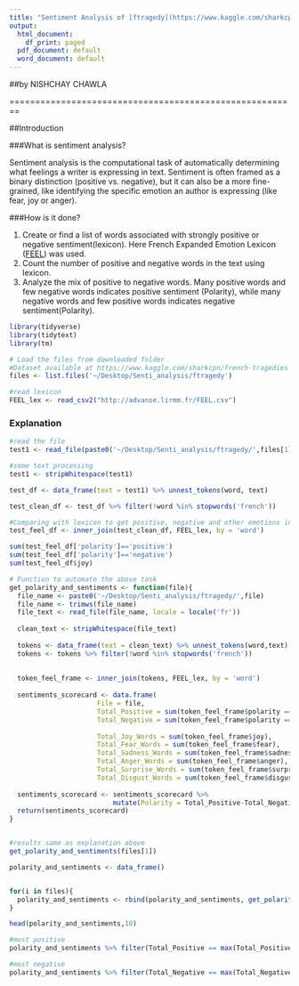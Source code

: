 ```yaml
---
title: "Sentiment Analysis of [ftragedy](https://www.kaggle.com/sharkcpn/french-tragedies/data)"
output:
  html_document:
    df_print: paged
  pdf_document: default
  word_document: default
---
```


##by NISHCHAY CHAWLA


========================================================


##Introduction


###What is sentiment analysis?

Sentiment analysis is the computational task of automatically determining what feelings a writer is expressing in text. Sentiment is often framed as a binary distinction (positive vs. negative), but it can also be a more fine-grained, like identifying the specific emotion an author is expressing (like fear, joy or anger).

###How is it done?

1. Create or find a list of words associated with strongly positive or negative sentiment(lexicon). Here French Expanded Emotion Lexicon ([FEEL](http://advanse.lirmm.fr/feel.php)) was used.
2. Count the number of positive and negative words in the text using lexicon.
3. Analyze the mix of positive to negative words. Many positive words and few negative words indicates positive sentiment (Polarity), while many negative words and few positive words indicates negative sentiment(Polarity).
 


```r
library(tidyverse)
library(tidytext)
library(tm)
```


```r
# Load the files from downloaded folder
#Dataset available at https://www.kaggle.com/sharkcpn/french-tragedies
files <- list.files('~/Desktop/Senti_analysis/ftragedy')

#read lexicon
FEEL_lex <- read_csv2("http://advanse.lirmm.fr/FEEL.csv")
```



### Explanation

```r
#read the file
test1 <- read_file(paste0('~/Desktop/Senti_analysis/ftragedy/',files[1]), locale = locale('fr'))

#some text processing
test1 <- stripWhitespace(test1)

test_df <- data_frame(text = test1) %>% unnest_tokens(word, text)

test_clean_df <- test_df %>% filter(!word %in% stopwords('french'))

#Comparing with lexicon to get positive, negative and other emotions in text
test_feel_df <- inner_join(test_clean_df, FEEL_lex, by = 'word')

sum(test_feel_df['polarity']=='positive')
sum(test_feel_df['polarity']=='negative')
sum(test_feel_df$joy)

```


```r
# Function to automate the above task
get_polarity_and_sentiments <- function(file){
  file_name <- paste0('~/Desktop/Senti_analysis/ftragedy/',file)
  file_name <- trimws(file_name)
  file_text <- read_file(file_name, locale = locale('fr'))
  
  clean_text <- stripWhitespace(file_text)
  
  tokens <- data_frame(text = clean_text) %>% unnest_tokens(word,text)
  tokens <- tokens %>% filter(!word %in% stopwords('french'))
  
  
  token_feel_frame <- inner_join(tokens, FEEL_lex, by = 'word')
  
  sentiments_scorecard <- data.frame(
                      File = file,
                      Total_Positive = sum(token_feel_frame$polarity == 'positive'),
                      Total_Negative = sum(token_feel_frame$polarity == 'negative'),
                      
                      Total_Joy_Words = sum(token_feel_frame$joy),
                      Total_Fear_Words = sum(token_feel_frame$fear),
                      Total_Sadness_Words = sum(token_feel_frame$sadness),
                      Total_Anger_Words = sum(token_feel_frame$anger),
                      Total_Surprise_Words = sum(token_feel_frame$surprise),
                      Total_Disgust_Words = sum(token_feel_frame$disgust))
  
  sentiments_scorecard <- sentiments_scorecard %>%
                          mutate(Polarity = Total_Positive-Total_Negative)
  return(sentiments_scorecard)
}



```




```r
#results same as explanation above
get_polarity_and_sentiments(files[1])
```


```r
polarity_and_sentiments <- data_frame()


for(i in files){
  polarity_and_sentiments <- rbind(polarity_and_sentiments, get_polarity_and_sentiments(i))
}
```

```r
head(polarity_and_sentiments,10)
```


```r
#most positive
polarity_and_sentiments %>% filter(Total_Positive == max(Total_Positive))

```

```r
#most negative
polarity_and_sentiments %>% filter(Total_Negative == max(Total_Negative)) 
```

